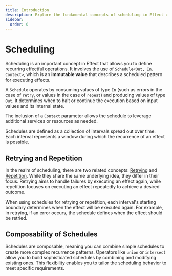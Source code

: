 ```yaml
---
title: Introduction
description: Explore the fundamental concepts of scheduling in Effect using `Schedule<Out, In, Context>`. These immutable values define recurring patterns for executing effects based on input values and internal state. Learn about the composability of schedules, allowing you to create sophisticated recurrence patterns by combining and modifying existing schedules.
sidebar:
  order: 0
---
```


# Scheduling

Scheduling is an important concept in Effect that allows you to define recurring effectful operations. It involves the use of `Schedule<Out, In, Context>`, which is an **immutable value** that describes a scheduled pattern for executing effects.

A `Schedule` operates by consuming values of type `In` (such as errors in the case of `retry`, or values in the case of `repeat`) and producing values of type `Out`. It determines when to halt or continue the execution based on input values and its internal state.

The inclusion of a `Context` parameter allows the schedule to leverage additional services or resources as needed.

Schedules are defined as a collection of intervals spread out over time. Each interval represents a window during which the recurrence of an effect is possible.

## Retrying and Repetition

In the realm of scheduling, there are two related concepts: [Retrying](/docs/error-management/retrying/) and [Repetition](/docs/scheduling/repetition/). While they share the same underlying idea, they differ in their focus. Retrying aims to handle failures by executing an effect again, while repetition focuses on executing an effect repeatedly to achieve a desired outcome.

When using schedules for retrying or repetition, each interval's starting boundary determines when the effect will be executed again. For example, in retrying, if an error occurs, the schedule defines when the effect should be retried.

## Composability of Schedules

Schedules are composable, meaning you can combine simple schedules to create more complex recurrence patterns. Operators like `union` or `intersect` allow you to build sophisticated schedules by combining and modifying existing ones. This flexibility enables you to tailor the scheduling behavior to meet specific requirements.
